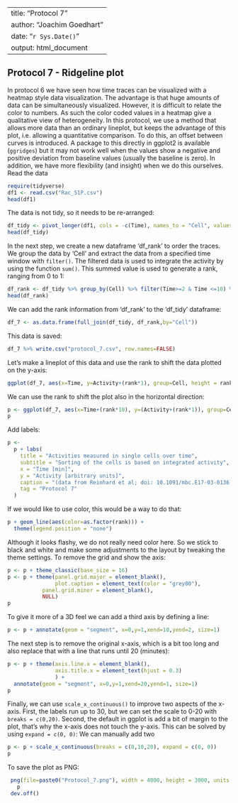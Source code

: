 
---
title: "Protocol 7"
author: "Joachim Goedhart"
date: "`r Sys.Date()`"
output: html_document
---

## Protocol 7 - Ridgeline plot {#protocol-7}

 In protocol 6 we have seen how time traces can be visualized with a heatmap style data visualization.
 The advantage is that huge amounts of data can be simultaneously visualized. However, it is difficult to relate the color to numbers.
 As such the color coded values in a heatmap give a qualitative view of heterogeneity.
 In this protocol, we use a method that allows more data than an ordinary lineplot, but keeps the advantage of this plot, i.e. allowing a quantitative comparison.
 To do this, an offset between curves is introduced. A package to this directly in ggplot2 is available (`ggridges`) but it may not work well when the values show a negative and positive deviation from baseline values (usually the baseline is zero).
 In addition, we have more flexibility (and insight) when we do this ourselves.
 Read the data

```r
require(tidyverse)
df1 <- read.csv("Rac_S1P.csv")
head(df1)
```

The data is not tidy, so it needs to be re-arranged:

```r
df_tidy <- pivot_longer(df1, cols = -c(Time), names_to = "Cell", values_to = "Activity")
head(df_tidy)
```

In the next step, we create a new dataframe 'df_rank' to order the traces. We group the data by 'Cell' and extract the data from a specified time window with `filter()`. The filtered data is used to integrate the activity by using the function `sum()`. This summed value is used to generate a rank, ranging from 0 to 1:

```r
df_rank <- df_tidy %>% group_by(Cell) %>% filter(Time>=2 & Time <=10) %>% summarise(amplitude=sum(Activity)) %>% mutate(rank=percent_rank(amplitude))
head(df_rank)
```

We can add the rank information from 'df_rank' to the 'df_tidy' dataframe:

```r
df_7 <- as.data.frame(full_join(df_tidy, df_rank,by="Cell"))
```


This data is saved:
```r
df_7 %>% write.csv("protocol_7.csv", row.names=FALSE)
```

Let's make a lineplot of this data and use the rank to shift the data plotted on the y-axis:

```r
ggplot(df_7, aes(x=Time, y=Activity+(rank*1), group=Cell, height = rank)) + geom_line(alpha=0.5, size=0.5)
```

We can use the rank to shift the plot also in the horizontal direction:

```r
p <- ggplot(df_7, aes(x=Time+(rank*10), y=(Activity+(rank*1)), group=Cell)) + geom_line(alpha=0.5, size=0.5)
p
```

Add labels:

```r
p <-
  p + labs(
    title = "Activities measured in single cells over time",
    subtitle = "Sorting of the cells is based on integrated activity",
    x = "Time [min]",
    y = "Activity [arbitrary units]",
    caption = "(data from Reinhard et al; doi: 10.1091/mbc.E17-03-0136)",
    tag = "Protocol 7"
  )
```

If we would like to use color, this would be a way to do that:
```r
p + geom_line(aes(color=as.factor(rank))) +
  theme(legend.position = "none")
```

Although it looks flashy, we do not really need color here. So we stick to black and white and make some adjustments to the layout by tweaking the theme settings. To remove the grid and show the axis:

```r
p <- p + theme_classic(base_size = 16)
p <- p + theme(panel.grid.major = element_blank(),
               plot.caption = element_text(color = "grey80"),
           panel.grid.minor = element_blank(),
           NULL)
p
```

To give it more of a 3D feel we can add a third axis by defining a line:

```r
p <- p + annotate(geom = "segment", x=0,y=1,xend=10,yend=2, size=1)
```

The next step is to remove the original x-axis, which is a bit too long and also replace that with a line that runs until 20 (minutes):

```r
p <- p + theme(axis.line.x = element_blank(),
               axis.title.x = element_text(hjust = 0.3)
               ) +
  annotate(geom = "segment", x=0,y=1,xend=20,yend=1, size=1)
p
```

Finally, we can use `scale_x_continuous()` to improve two aspects of the x-axis. First, the labels run up to 30, but we can set the scale to 0-20 with `breaks = c(0,20)`. Second, the default in ggplot is add a bit of margin to the plot, that's why the x-axis does not touch the y-axis. This can be solved by using `expand = c(0, 0)`:
We can manually add two 

```r
p <- p + scale_x_continuous(breaks = c(0,10,20), expand = c(0, 0))
p
```


To save the plot as PNG:

```r
 png(file=paste0("Protocol_7.png"), width = 4000, height = 3000, units = "px", res = 500)
   p
 dev.off()
```

